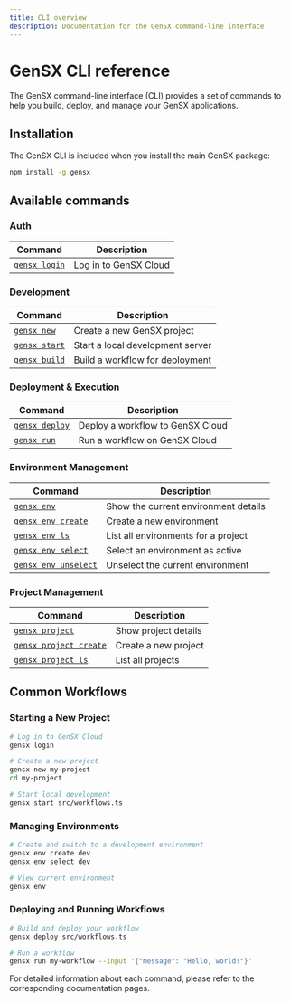 ```yaml
---
title: CLI overview
description: Documentation for the GenSX command-line interface
---
```


# GenSX CLI reference

The GenSX command-line interface (CLI) provides a set of commands to help you build, deploy, and manage your GenSX applications.

## Installation

The GenSX CLI is included when you install the main GenSX package:

```bash
npm install -g gensx
```

## Available commands

### Auth

| Command                                | Description           |
| -------------------------------------- | --------------------- |
| [`gensx login`](./cli-reference/login) | Log in to GenSX Cloud |

### Development

| Command                                | Description                      |
| -------------------------------------- | -------------------------------- |
| [`gensx new`](./cli-reference/new)     | Create a new GenSX project       |
| [`gensx start`](./cli-reference/start) | Start a local development server |
| [`gensx build`](./cli-reference/build) | Build a workflow for deployment  |

### Deployment & Execution

| Command                                  | Description                      |
| ---------------------------------------- | -------------------------------- |
| [`gensx deploy`](./cli-reference/deploy) | Deploy a workflow to GenSX Cloud |
| [`gensx run`](./cli-reference/run)       | Run a workflow on GenSX Cloud    |

### Environment Management

| Command                                              | Description                          |
| ---------------------------------------------------- | ------------------------------------ |
| [`gensx env`](./cli-reference/env/show)              | Show the current environment details |
| [`gensx env create`](./cli-reference/env/create)     | Create a new environment             |
| [`gensx env ls`](./cli-reference/env/ls)             | List all environments for a project  |
| [`gensx env select`](./cli-reference/env/select)     | Select an environment as active      |
| [`gensx env unselect`](./cli-reference/env/unselect) | Unselect the current environment     |

### Project Management

| Command                                                  | Description          |
| -------------------------------------------------------- | -------------------- |
| [`gensx project`](./cli-reference/project/show)          | Show project details |
| [`gensx project create`](./cli-reference/project/create) | Create a new project |
| [`gensx project ls`](./cli-reference/project/ls)         | List all projects    |

## Common Workflows

### Starting a New Project

```bash
# Log in to GenSX Cloud
gensx login

# Create a new project
gensx new my-project
cd my-project

# Start local development
gensx start src/workflows.ts
```

### Managing Environments

```bash
# Create and switch to a development environment
gensx env create dev
gensx env select dev

# View current environment
gensx env
```

### Deploying and Running Workflows

```bash
# Build and deploy your workflow
gensx deploy src/workflows.ts

# Run a workflow
gensx run my-workflow --input '{"message": "Hello, world!"}'
```

For detailed information about each command, please refer to the corresponding documentation pages.
